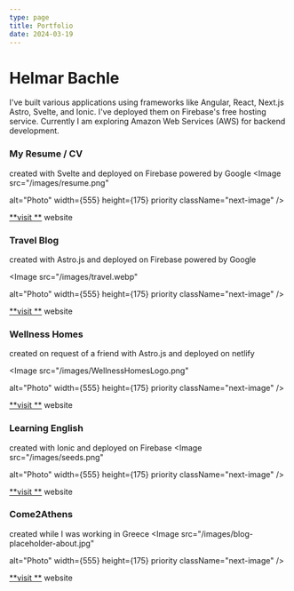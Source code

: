 ```yaml
---
type: page
title: Portfolio
date: 2024-03-19
---
```


# Helmar Bachle


I've built various applications using frameworks like Angular, React, Next.js Astro, Svelte, and Ionic. I've deployed them on Firebase's free hosting service. 
Currently I am exploring Amazon Web Services (AWS) for backend development.


### My Resume / CV
created with Svelte and deployed on Firebase powered by Google
<Image
  src="/images/resume.png"
  
  alt="Photo"
  width={555}
  height={175}
  priority
  className="next-image"
/>

[**visit **](https://helmarbachle.web.app/) website


### Travel Blog
created with Astro.js and deployed on Firebase powered by Google


<Image
  src="/images/travel.webp"
  
  alt="Photo"
  width={555}
  height={175}
  priority
  className="next-image"
/>

[**visit **](https://mytopcountries.web.app/) website


### Wellness Homes
created on request of a friend with Astro.js and deployed on netlify

<Image
  src="/images/WellnessHomesLogo.png"
 
  alt="Photo"
  width={555}
  height={175}
  priority
  className="next-image"
/>

[**visit **](https://wellness-homes.netlify.app/) website


### Learning English
created with Ionic and deployed on Firebase
<Image
  src="/images/seeds.png"
 
  alt="Photo"
  width={555}
  height={175}
  priority
  className="next-image"
/>

[**visit **](https://seeds-vungtau.firebaseapp.com/home) website


### Come2Athens
created while I was working in Greece
<Image
  src="/images/blog-placeholder-about.jpg"
 
  alt="Photo"
  width={555}
  height={175}
  priority
  className="next-image"
/>

[**visit **](https://come2athens.web.app/tabs/tab1) website